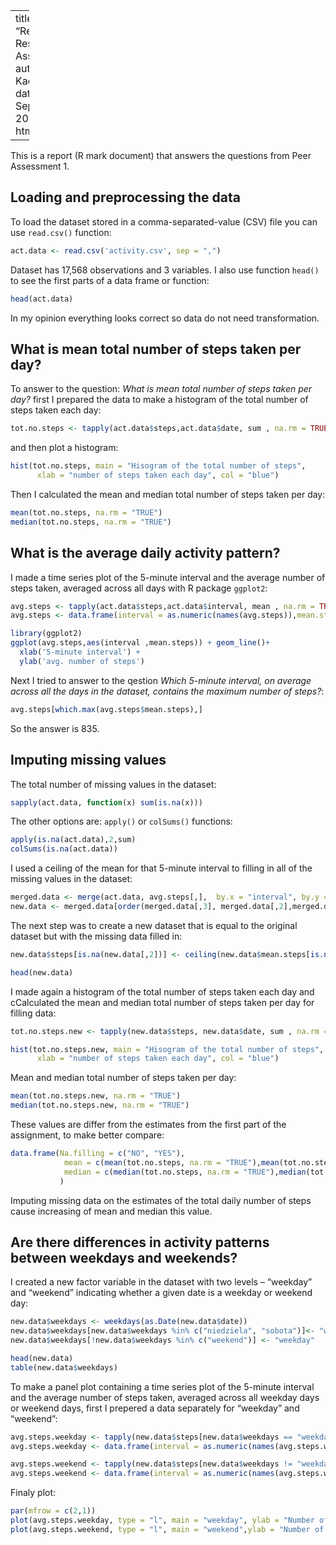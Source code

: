 
---
title: "Reproducible Research: Peer Assessment 1"
author: "Marta Kaczmarz"
date: "Sunday, September 14, 2014"
output: html_document

---

This is a report (R mark document) that answers the questions from Peer Assessment 1. 


## Loading and preprocessing the data

To load the dataset stored in a comma-separated-value (CSV) file you can use ```read.csv()``` function:
```r
act.data <- read.csv('activity.csv', sep = ",")
```
Dataset has 17,568 observations and 3 variables. I also use function ```head()``` to see the first parts of a data frame or function:
```r
head(act.data)
```
In my opinion everything looks correct so data do not need transformation.

## What is mean total number of steps taken per day?

To answer to the question: *What is mean total number of steps taken per day?* first I prepared the data to make a histogram of the total number of steps taken each day:
```r
tot.no.steps <- tapply(act.data$steps,act.data$date, sum , na.rm = TRUE)
```
and then plot a histogram:
```r
hist(tot.no.steps, main = "Hisogram of the total number of steps", 
      xlab = "number of steps taken each day", col = "blue")
```

Then I calculated the mean and median total number of steps taken per day:
```r
mean(tot.no.steps, na.rm = "TRUE")
median(tot.no.steps, na.rm = "TRUE")
```

## What is the average daily activity pattern?

I made a time series plot of the 5-minute interval and the average number of steps taken, averaged across all days with R package ```ggplot2```:
```r
avg.steps <- tapply(act.data$steps,act.data$interval, mean , na.rm = TRUE)
avg.steps <- data.frame(interval = as.numeric(names(avg.steps)),mean.steps = as.vector(avg.steps))

library(ggplot2)
ggplot(avg.steps,aes(interval ,mean.steps)) + geom_line()+
  xlab('5-minute interval') +
  ylab('avg. number of steps')
```
  
Next
I tried to answer to the qestion *Which 5-minute interval, on average across all the days in the dataset, contains the maximum number of steps?*:
```r
avg.steps[which.max(avg.steps$mean.steps),]
```
So the answer is 835.

## Imputing missing values

The total number of missing values in the dataset:
```r
sapply(act.data, function(x) sum(is.na(x)))
```

The other options are: ```apply()``` or ```colSums()``` functions:
```r
apply(is.na(act.data),2,sum)
colSums(is.na(act.data))
```

I used a ceiling of the mean for that 5-minute interval to filling in all of the missing values in the dataset:
```r
merged.data <- merge(act.data, avg.steps[,],  by.x = "interval", by.y = "interval", sort = FALSE)
new.data <- merged.data[order(merged.data[,3], merged.data[,2],merged.data[,1]), ]
```

The next step was to create a new dataset that is equal to the original dataset but with the missing data filled in:
```r
new.data$steps[is.na(new.data[,2])] <- ceiling(new.data$mean.steps[is.na(new.data[,2])])

head(new.data)
```

I made again a histogram of the total number of steps taken each day and cCalculated the mean and median total number of steps taken per day for filling data:

```r
tot.no.steps.new <- tapply(new.data$steps, new.data$date, sum , na.rm = TRUE)

hist(tot.no.steps.new, main = "Hisogram of the total number of steps", 
      xlab = "number of steps taken each day", col = "blue")
```

Mean and median total number of steps taken per day:
```r
mean(tot.no.steps.new, na.rm = "TRUE")
median(tot.no.steps.new, na.rm = "TRUE")
```

These values are differ from the estimates from the first part of the assignment, to make better compare:
```r
data.frame(Na.filling = c("NO", "YES"),
            mean = c(mean(tot.no.steps, na.rm = "TRUE"),mean(tot.no.steps.new, na.rm = "TRUE")),
            median = c(median(tot.no.steps, na.rm = "TRUE"),median(tot.no.steps.new, na.rm = "TRUE")) 
           )
```
Imputing missing data on the estimates of the total daily number of steps cause increasing of mean and median this value.


## Are there differences in activity patterns between weekdays and weekends?

I created a new factor variable in the dataset with two levels -- "weekday" and "weekend" indicating whether a given date is a weekday or weekend day:
```r
new.data$weekdays <- weekdays(as.Date(new.data$date))
new.data$weekdays[new.data$weekdays %in% c("niedziela", "sobota")]<- "weekend"
new.data$weekdays[!new.data$weekdays %in% c("weekend")] <- "weekday"

head(new.data)
table(new.data$weekdays)
```

To make a panel plot containing a time series plot of the 5-minute interval and the average number of steps taken, averaged across all weekday days or weekend days, first I prepered a data separately for "weekday" and "weekend":

```r
avg.steps.weekday <- tapply(new.data$steps[new.data$weekdays == "weekday"],new.data$interval[new.data$weekdays == "weekday"], mean)
avg.steps.weekday <- data.frame(interval = as.numeric(names(avg.steps.weekday)),mean.steps = as.vector(avg.steps.weekday))

avg.steps.weekend <- tapply(new.data$steps[new.data$weekdays != "weekday"],new.data$interval[new.data$weekdays != "weekday"], mean)
avg.steps.weekend <- data.frame(interval = as.numeric(names(avg.steps.weekend)),mean.steps = as.vector(avg.steps.weekend))
```

Finaly plot:

```r
par(mfrow = c(2,1))
plot(avg.steps.weekday, type = "l", main = "weekday", ylab = "Number of steps")
plot(avg.steps.weekend, type = "l", main = "weekend",ylab = "Number of steps")
```
